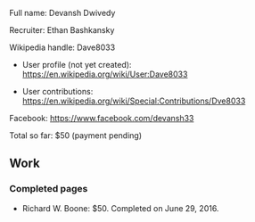 Full name: Devansh Dwivedy

Recruiter: Ethan Bashkansky

Wikipedia handle: Dave8033

* User profile (not yet created): https://en.wikipedia.org/wiki/User:Dave8033

* User contributions: https://en.wikipedia.org/wiki/Special:Contributions/Dve8033

Facebook: https://www.facebook.com/devansh33

Total so far: $50 (payment pending)

== Work ==

=== Completed pages ===

* Richard W. Boone: $50. Completed on June 29, 2016.

